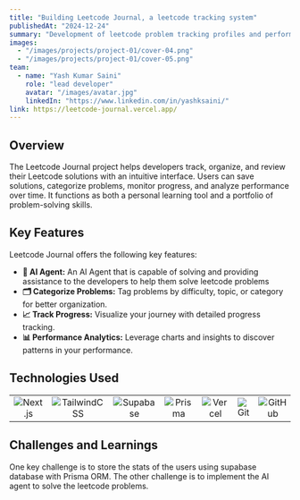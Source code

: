 ```yaml
---
title: "Building Leetcode Journal, a leetcode tracking system"
publishedAt: "2024-12-24"
summary: "Development of leetcode problem tracking profiles and performance using Next.js for front-end and Supabase for backend service"
images:
  - "/images/projects/project-01/cover-04.png"
  - "/images/projects/project-01/cover-05.png"
team:
  - name: "Yash Kumar Saini"
    role: "lead developer"
    avatar: "/images/avatar.jpg"
    linkedIn: "https://www.linkedin.com/in/yashksaini/"
link: https://leetcode-journal.vercel.app/
---
```


## Overview

The Leetcode Journal project helps developers track, organize, and review their Leetcode solutions with an intuitive interface. Users can save solutions, categorize problems, monitor progress, and analyze performance over time. It functions as both a personal learning tool and a portfolio of problem-solving skills.

## Key Features

Leetcode Journal offers the following key features:

- **📝 AI Agent:** An AI Agent that is capable of solving and providing  assistance to the developers to help them solve leetcode problems
- **🗂️ Categorize Problems:** Tag problems by difficulty, topic, or category for better organization.
- **📈 Track Progress:** Visualize your journey with detailed progress tracking.
- **📊 Performance Analytics:** Leverage charts and insights to discover patterns in your performance.

## Technologies Used

<table>
    <tr>
        <td align="center">
            <img alt="Next.js" src="https://skillicons.dev/icons?i=nextjs"/>
        </td>
        <td align="center">
            <img alt="TailwindCSS" src="https://skillicons.dev/icons?i=tailwind"/>
        </td>
        <td align="center">
            <img alt="Supabase" src="https://skillicons.dev/icons?i=supabase"/>
        </td>
        <td align="center">
            <img alt="Prisma" src="https://skillicons.dev/icons?i=prisma"/>
        </td>
        <td align="center">
            <img alt="Vercel" src="https://skillicons.dev/icons?i=vercel"/>
        </td>
        <td align="center">
            <img alt="Git" src="https://skillicons.dev/icons?i=git"/>
        </td>
        <td align="center">
            <img alt="GitHub" src="https://skillicons.dev/icons?i=github"/>
        </td>
    </tr>
</table>

## Challenges and Learnings

One key challenge is to store the stats of the users using supabase database with Prisma ORM. The other challenge is to implement the AI agent to solve the leetcode problems.